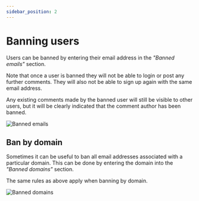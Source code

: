 ```yaml
---
sidebar_position: 2
---
```


# Banning users

Users can be banned by entering their email address in the _"Banned emails"_ section.

Note that once a user is banned they will not be able to login or post any further comments. They will also not be able to sign up again 
with the same email address.

Any existing comments made by the banned user will still be visible to other users, but it will be clearly indicated that 
the comment author has been banned.

![Banned emails](./assets/banned-emails.png)

## Ban by domain

Sometimes it can be useful to ban all email addresses associated with a particular domain. This can be done by entering the domain 
into the _"Banned domains"_ section.

The same rules as above apply when banning by domain.

![Banned domains](./assets/banned-domains.png)
